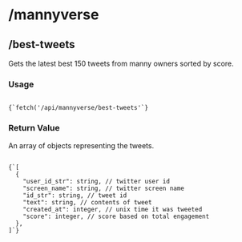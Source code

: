 
# /mannyverse

## /best-tweets

Gets the latest best 150 tweets from manny owners sorted by score.

<h3 style={{ marginTop: 0 }}>Usage</h3>

<Code language="js">
{`fetch('/api/mannyverse/best-tweets'`}
</Code>

### Return Value

An array of objects representing the tweets.

<Code language="js">
{`[
  {
    "user_id_str": string, // twitter user id 
    "screen_name": string, // twitter screen name
    "id_str": string, // tweet id
    "text": string, // contents of tweet
    "created_at": integer, // unix time it was tweeted
    "score": integer, // score based on total engagement
  },
]`}
</Code>
